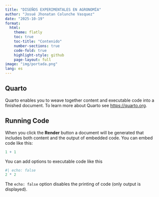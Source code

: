 ```yaml
---
title: "DISEÑOS EXPERIMENTALES EN AGRONOMÍA"
author: "Josué Jhonatan Colunche Vasquez"
date: "2025-10-19"
format:
  html:
    theme: flatly
    toc: true
    toc-title: "Contenido"
    number-sections: true
    code-fold: true
    highlight-style: github
    page-layout: full
image: "img/portada.png"
lang: es
---
```


## Quarto

Quarto enables you to weave together content and executable code into a finished document. To learn more about Quarto see <https://quarto.org>.

## Running Code

When you click the **Render** button a document will be generated that includes both content and the output of embedded code. You can embed code like this:

```r
1 + 1
```

You can add options to executable code like this 

```r
#| echo: false
2 * 2
```

The `echo: false` option disables the printing of code (only output is displayed).

